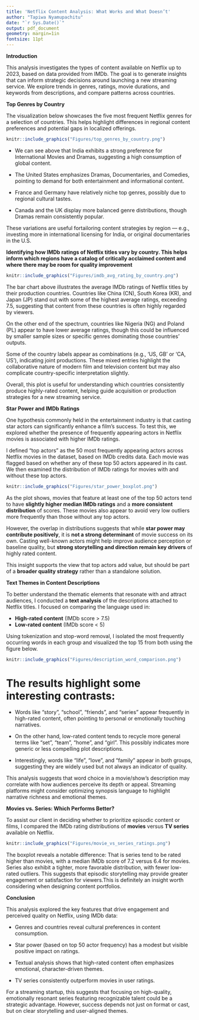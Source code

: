 ```yaml
---
title: 'Netflix Content Analysis: What Works and What Doesn’t'
author: "Tapiwa Nyamupachitu"
date: "`r Sys.Date()`"
output: pdf_document
geometry: margin=1in
fontsize: 11pt
---
```


\newpage
**Introduction**

This analysis investigates the types of content available on Netflix up to 2023, based on data provided from IMDb. The goal is to generate insights that can inform strategic decisions around launching a new streaming service. We explore trends in genres, ratings, movie durations, and keywords from descriptions, and compare patterns across countries.

**Top Genres by Country**

The visualization below showcases the five most frequent Netflix genres for a selection of countries. This helps highlight differences in regional content preferences and potential gaps in localized offerings.

```r
knitr::include_graphics("Figures/top_genres_by_country.png")
```


- We can see above that India exhibits a strong preference for International      Movies and Dramas, suggesting a high consumption of global content.

- The United States emphasizes Dramas, Documentaries, and Comedies,   pointing   to demand for both entertainment and informational         content.

- France and Germany have relatively niche top genres, possibly due   to         regional cultural tastes.

- Canada and the UK display more balanced genre distributions,        though     Dramas remain consistently popular.

These variations are useful fortailoring content strategies by region — e.g., investing more in international licensing for India, or original documentaries in the U.S.

\newpage
**Identifying how IMDb ratings of Netflix titles vary by country. This helps inform which regions have a catalog of critically acclaimed content and where there may be room for quality improvement**

```r
knitr::include_graphics("Figures/imdb_avg_rating_by_country.png")
```
The bar chart above illustrates the average IMDb ratings of Netflix titles by their production countries. Countries like China (CN), South Korea (KR), and Japan (JP) stand out with some of the highest average ratings, exceeding 7.5, suggesting that content from these countries is often highly regarded by viewers.

On the other end of the spectrum, countries like Nigeria (NG) and Poland (PL) appear to have lower average ratings, though this could be influenced by smaller sample sizes or specific genres dominating those countries' outputs.

Some of the country labels appear as combinations (e.g., 'US, GB' or 'CA, US'), indicating joint productions. These mixed entries highlight the collaborative nature of modern film and television content but may also complicate country-specific interpretation slightly.

Overall, this plot is useful for understanding which countries consistently produce highly-rated content, helping guide acquisition or production strategies for a new streaming service.

\newpage
**Star Power and IMDb Ratings**


One hypothesis commonly held in the entertainment industry is that casting star actors can significantly enhance a film's success. To test this, we explored whether the presence of frequently appearing actors in Netflix movies is associated with higher IMDb ratings.

I defined "top actors" as the 50 most frequently appearing actors across Netflix movies in the dataset, based on IMDb credits data. Each movie was flagged based on whether any of these top 50 actors appeared in its cast. We then examined the distribution of IMDb ratings for movies with and without these top actors.


```r
knitr::include_graphics("Figures/star_power_boxplot.png")
```

As the plot shows, movies that feature at least one of the top 50 actors tend to have **slightly higher median IMDb ratings** and a **more consistent distribution** of scores. These movies also appear to avoid very low outliers more frequently than those without any top actors.

However, the overlap in distributions suggests that while **star power may contribute positively**, it is **not a strong determinant** of movie success on its own. Casting well-known actors might help improve audience perception or baseline quality, but **strong storytelling and direction remain key drivers** of highly rated content.

This insight supports the view that top actors add value, but should be part of a **broader quality strategy** rather than a standalone solution.

\newpage

**Text Themes in Content Descriptions**

To better understand the thematic elements that resonate with and attract audiences, I conducted a **text analysis** of the descriptions attached to Netflix titles. I focused on comparing the language used in:

- **High-rated content** (IMDb score > 7.5)
- **Low-rated content** (IMDb score < 5)

Using tokenization and stop-word removal, I isolated the most frequently occurring words in each group and visualized the top 15 from both using the figure below.

```r
knitr::include_graphics("Figures/description_word_comparison.png")
```
# The results highlight some interesting contrasts:

- Words like “story”, “school”, “friends”, and “series” appear        frequently in high-rated content, often pointing to personal or     emotionally touching narratives.

- On the other hand, low-rated content tends to recycle more general   terms like “set”, “team”, “home”, and “girl”. This possibly         indicates more generic or less compelling plot descriptions.

- Interestingly, words like “life”, “love”, and “family” appear in    both groups, suggesting they are widely used but not always an      indicator of quality.

This analysis suggests that word choice in a movie/show’s description may correlate with how audiences perceive its depth or appeal. Streaming platforms might consider optimizing synopsis language to highlight narrative richness and emotional themes.

\newpage

**Movies vs. Series: Which Performs Better?**

To assist our client in deciding whether to prioritize episodic content or films, I compared the IMDb rating distributions of **movies** versus **TV series** available on Netflix.

```r
knitr::include_graphics("Figures/movie_vs_series_ratings.png")
```

The boxplot reveals a notable difference: That is series tend to be rated higher than movies, with a median IMDb score of 7.2 versus 6.4 for movies. Series also exhibit a tighter, more favorable distribution, with fewer low-rated outliers. This suggests that episodic storytelling may provide greater engagement or satisfaction for viewers.This is definitely an insight worth considering when designing content portfolios.

\newpage

**Conclusion**

This analysis explored the key features that drive engagement and perceived quality on Netflix, using IMDb data:

- Genres and countries reveal cultural preferences in content        consumption.

- Star power (based on top 50 actor frequency) has a modest but      visible positive impact on ratings.

- Textual analysis shows that high-rated content often emphasizes    emotional, character-driven themes.

- TV series consistently outperform movies in user ratings.

For a streaming startup, this suggests that focusing on high-quality, emotionally resonant series featuring recognizable talent could be a strategic advantage. However, success depends not just on format or cast, but on clear storytelling and user-aligned themes.

